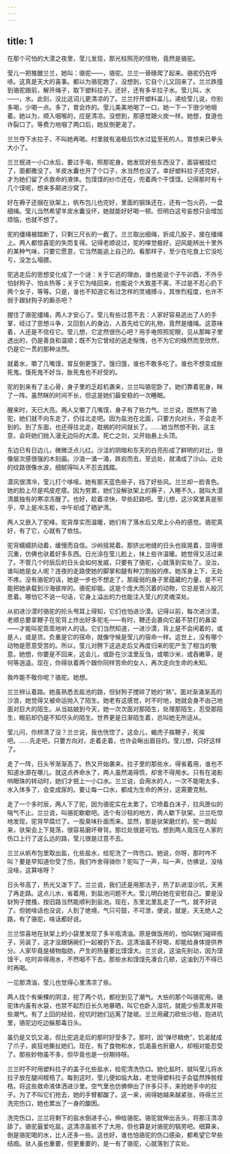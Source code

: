 ```yaml
---
---
---
```

title: 1
---



在那个可怕的大漠之夜里，莹儿发现，那光柱照亮的怪物，竟然是骆驼。

莹儿一把推醒兰兰，她叫：骆驼——，骆驼。兰兰一骨碌爬了起来。骆驼仍在呼哧。这真是天大的喜事。都以为骆驼跑了，没想到，它自个儿又回来了。兰兰跌撞到骆驼跟前，解开绳子，取下塑料拉子。还好，还有多半拉子水。莹儿叫，水——，水。此刻，没比这词儿更清凉的了。兰兰拧开塑料盖儿，递给莹儿说，你别多喝，少喝一点。多了，胃会炸的。莹儿美美地喝了一口，她一下一下很少地咽着。她以为，顺入咽喉的，应是清凉。没想到，那感觉跟火炭一样。她想，食道也许裂口了。等费力地咽了两口后，她反倒更渴了。

兰兰夺下水拉子，不叫她再喝。村里就有渴极后饮水过猛至死的人。胃想来已拳头大小了。

兰兰抿进一小口水后，要过手电，照那驼身。她发现好些东西没了，面袋被挂烂了，面都撒没了。羊皮水囊也开了个口子，水当然也没了。幸好塑料拉子还完好，才为她们留了点救命的液体。包馍馍的纱巾还在，兜着两个干馍馍。记得那时有十几个馍呢，想来多颠进沙窝了。

好在褥子还捆在驮架上，帆布包儿也完好，里面的钢珠还在，还有一包火药，一盘细绳。莹儿当然希望羊皮水囊没坏，她就能好好喝一顿。但明白这号妄想只会增加烦恼，也就不想了。

驼的缰绳被踏断了，只剩三尺长的一截了。兰兰取出细绳，折成几股子，接在缰绳上。两人都惊喜驼的失而复得。记得老顺说过，驼的嗅觉极好，迎风能辨出十里外的某种气味，只要它愿意，它当然能追上自己的。看那样子，至少在吃食上它没吃亏，没怎么塌膘。

驼逃走后的思想变化成了一个谜：关于它逃的理由，谁也能说个子午卯酉，不外乎怕豺狗子、怕炎热等；关于它为啥回来，也能说个大致差不离，不过是不忍心扔下两个女子，等等。只是，谁也不知道它有过怎样的灵魂搏斗，其惨烈程度，也许不弱于跟豺狗子的厮杀吧？

握住了骆驼缰绳，两人才安心了。莹儿有些过意不去：人家好容易逃出了人的手掌，经过了思想斗争，又回到人的身边，人首先给它的礼物，竟然是缰绳。这意味着，人还是不信任它。莹儿想，它定然很伤心吧？用手电照照驼眼，见从那眸子里透出的，仍是善良和温顺；既不为它曾经的逃走惭愧，也不为它的倏然而至欣然，仍是它一贯的那种淡然。

就着水，嚼了几嘴馍，胃反倒更饿了。饿归饿，谁也不敢多吃了。谁也不想变成胀死鬼。饿死鬼不好当，胀死鬼也不好受的。

驼的到来有了主心骨，身子里的乏趁机袭来，兰兰叫骆驼卧了。她们靠着驼身，眯了一阵。虽然眯的时间不长，但这是她们最安稳的一次睡眠。

醒来时，天已大亮。两人又嚼了几嘴馍，身子有了些力气。兰兰说，既然有了骆驼，她们就不向东走了，仍往北走吧。因为盐池在北面，只要方向对头，不会走不到的。到了东面，也还得往北走，耽搁的时间就长了。……她当然想不到，这主意，会将她们抛入漫无边际的大漠。死亡之剑，又开始悬上头顶。

东边已有日边儿，微微泛点儿红。沙洼的阴暗和东天的白亮形成了鲜明的对比，很像层次感很强的木刻画。沙浪一涌一涌，跌宕而去，至远处，就涌成了沙山。近处的纹路很像水波，细腻得叫人不忍去践踏。

漠风很清冷，莹儿打个哆嗦。她有那天蓝色褂子，挡了好些风。兰兰却一脸青色。她的脸上尽是鸡皮疙瘩。因为劳累，她们没解驮架上的褥子，入睡不久，就叫大漠清晨独有的寒凉冻醒了。也好，趁着凉快，早些赶路吧。莹儿想，这沙窝里真是邪乎，早上是冷冻柜，中午却成了晒驴湾。

两人又嵌入了驼峰。驼背厚实而温暖，她们有了落水后又爬上小舟的感觉。骆驼真好，有了它，心就有了依怙。

驼背蠕蠕拱动着，缓慢而自信。沙岭摇晃着。那挤出地缝的日头也摇晃着，显得很沉重，仿佛也驮着好多东西。日光涂在莹儿脸上，抹上些许温暖。她觉得又活过来了。不管几个时辰后的日头会如何发威，只要有了骆驼，心就落到实处了。没治，谁叫她是女人呢？连夜的走路使她的脚掌和腿有种刀割般的疼。她浑身上下，无处不疼。没有骆驼的话，她是一步也不想走了。那瘦弱的身子里蕴藏的力量，是不可能把她承载到沙海彼岸的。骆驼却能。这是个庞大而沉着的动物，它总是哲人般沉思着。哪怕它不说一句话，它身上溢出的力也能注入莹儿的灵魂深处。

从初进沙漠时骆驼的抡头甩耳上得知，它们也怕进沙漠。记得以前，每次进沙漠，老顺总要拿鞭子在驼背上炸出好多驼毛——有时，鞭还会裹向它最不禁打的鼻梁——才能叫驼乖乖地听人的话。它们当然知道，一进沙漠，背上是不会闲着的，或是人，或是货。负重是它的宿命，就像守候是莹儿的宿命一样。这世上，没有哪个动物是愿意受苦的。所以，莹儿对胯下这逃走后又再度归来的驼产生了相当的敬意。她想，你要是不回来，这会儿，或卧在沙洼里反刍，或嚼沙米，或吞嫩草，是何等逍遥。现在，你得驮着两个跟你同样苦命的女人，再次走向生命的未知。

我咋能不敬你呢？骆驼。她想。

兰兰辨认着路。她虽熟悉去盐池的路，但豺狗子搅碎了她的“熟”。面对渐涌渐高的沙浪，她觉得又被命运抛入了陌生。她老有这感觉，时不时地，她就会身不由己地面对巨大的陌生。从当姑娘到今天，她一次次面对那陌生，处理那陌生，忍受那陌生，眼前却仍是不知尽头的陌生。世界更是日渐陌生着，总叫她无所适从。

莹儿问，你辨清了没？兰兰说，我也恍惚了。这会儿，蝎虎子挨鞭子，死挨吧。……先走吧，只要方向对，走着走着，也许会瞅出眉目的。莹儿想，只好这样了。

走了一阵，日头爷渐渐高了。热又开始袭来。拉子里的那些水，得省着用，谁也不知道水源在哪儿。就这点养命水了，两人虽然渴得慌，却舍不得用水。只有在渴影响眼珠的转动时，她们才抿上一小口水。兰兰说，会用水的人，一次不能喝太多，水入体多了，会变成尿的。要让每一口水，都成为生命的养分，这需要克制。

走了一个多时辰，两人下了驼，因为骆驼实在太累了。它喷着白沫子，拉风匣似的喘气不止。兰兰说，叫骆驼歇歇吧。选个有沙秸的地方，两人歇下驮架。兰兰吃惊地发现，驼背早腐烂了。一股臭味扑面而来。显然，那是驮架磨烂的。驼一跑起来，驮架会上下晃荡，很容易磨坏脊背。那烂处很是可怕。想到两人竟压在人家的伤口上行了这么远的路，莹儿很是过意不去。

兰兰从帆布包里取出盐，化些盐水，给驼洗了一阵伤口。她说，你呀，那时咋不叫？要是早知道你受了伤，我们咋舍得骑你？驼叫了一声，叫一声，仿佛说，没啥没啥，这算啥呀？

日头爷高了，热光又泼下了。兰兰说，我们还是用那法子，热了趴进湿沙坑，天黑了再走路。这点儿水，省着用，到盐池问题不大。莹儿明白她在安慰自己。要是没豺狗子搅搔，按旧路当然能顺利到盐池。现在，东里北里乱走了一气，就不好说了。但她啥话也没说，人到了绝境，气只可鼓，不可泄，便说，就是，天无绝人之路，有了骆驼，啥话都好说。

兰兰惊喜地在驮架上的小袋里发现了多半瓶清油。原是做饭用的，怕叫锅们碰碎瓶子，另装了，这才没跟锅碗们一起被扔下去。这清油虽不好喝，却能给身体提供养分。人家毕竟是植物脂肪，产生的热量要比馍馍大。兰兰说，这油先别动，因为馍馍干，吃时非得用水，不然咽不下去。那些水和馍馍先凑合几顿，这油到万不得已时再喝。

一见那清油，莹儿也觉得心里清凉了些。

两人找个有柴棵的阴洼，挖了两个坑，都挖到见了潮气。大些的那个叫骆驼用。骆驼体内虽有水袋，也禁不起烈日长久地暴晒，叫它也卧入湿坑，就能少些蒸发并吸些潮气。有了上回的经验，挖坑时她们远离了陡坡。兰兰用藏刀砍些沙秸，抱进坑里，骆驼边吃边躲那毒日头。

虽仍是又饥又渴，但比驼逃走后的那时好受多了。那时，因“弹尽粮绝”，饥渴就成了爪子，疯狂地撕扯她们。现在，有了食物和水，饥渴虽也折磨人，却相对能忍受了。那些妙物虽不多，但毕竟也是一份期待呀。

兰兰时不时用塑料拉子的盖子化些盐水，给驼清洗伤口。她化盐时，就叫莹儿将水拉子放在腿间桎梏了。每到这时，莹儿便如临大敌，老觉得塑料拉子会猛然挣脱桎梏，将这些救命液体洒进沙里。空气里也仿佛伸出了许多只手，来抢她手中的拉子。为了不叫它们抢去，她的手臂都酸了。这一来，闹得她越来越紧张，待得兰兰洗完伤口，她也累出了一身的酸困。

洗完伤口，兰兰将剩下的盐水倒进手心，伸给骆驼。骆驼就伸出舌头，将那汪清凉舔了。骆驼最爱吃盐，这清凉虽抵不了大用，但也算是对骆驼的犒劳吧。细算来，倒是骆驼喝的水，比人还多一些。这也好，谁也怕骆驼的伤口感染，都希望它早些结痂。驮人虽也重要，但更重要的，是一有了骆驼，心就落到了实处。